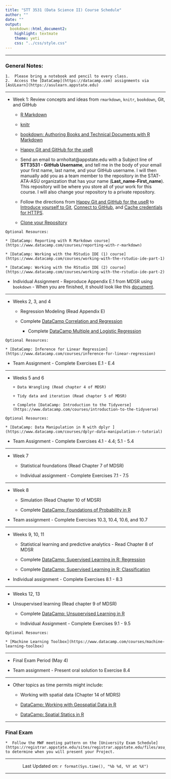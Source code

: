 ```yaml
---
title: "STT 3531 (Data Science II) Course Schedule"
author: ""
date: ""
output: 
  bookdown::html_document2: 
    highlight: textmate
    theme: yeti
    css: "../css/style.css"
---
```


<script type="text/x-mathjax-config">
MathJax.Hub.Config({
  TeX: { equationNumbers: { autoNumber: "AMS" } }
});
</script>

* * *

### General Notes: {-}

```block
1.  Please bring a notebook and pencil to every class.  
2.  Access the [DataCamp](https://datacamp.com) assignments via [AsULearn](https://asulearn.appstate.edu)
```

* * *

* Week 1: Review concepts and ideas from `rmarkdown`, `knitr`, `bookdown`, Git, and GitHub
    
    + [R Markdown](http://rmarkdown.rstudio.com/)
    
    + [knitr](https://yihui.name/knitr/)
    
    + [bookdown: Authoring Books and Technical Documents with R Markdown](https://bookdown.org/yihui/bookdown/)
    
    + [Happy Git and GitHub for the useR](http://happygitwithr.com/)

    + Send an email to arnholtat@appstate.edu with a Subject line of **STT3531 - GitHub Username**, and tell me in the body of your email your first name, last name, and your GitHub username.  I will then manually add you as a team member to the repository in the STAT-ATA-ASU organization that has your name (**Last_name-First_name**).  This repository will be where you store all of your work for this course.  I will also change your repository to a private repository.
    
    + Follow the directions from [Happy Git and GitHub for the useR](http://happygitwithr.com/) to [Introduce yourself to Git](http://happygitwithr.com/hello-git.html), [Connect to GitHub](http://happygitwithr.com/push-pull-github.html), and [Cache credentials for HTTPS](http://happygitwithr.com/credential-caching.html).

    + [Clone your Repository](../../STT5812CourseRepo/Rmarkdown/CloningRepo.html)
    
    
    
    
```block
Optional Resources:

* [DataCamp: Reporting with R Markdown course](https://www.datacamp.com/courses/reporting-with-r-markdown)

* [DataCamp: Working with the RStudio IDE (1) course](https://www.datacamp.com/courses/working-with-the-rstudio-ide-part-1)

* [DataCamp: Working with the RStudio IDE (2) course](https://www.datacamp.com/courses/working-with-the-rstudio-ide-part-2)
``` 

* Individual Assignment - Reproduce Appendix E.1 from MDSR using `bookdown` - When you are finished, it should look like this [document](./appE.html).

* * *

* Weeks 2, 3, and 4

    + Regression Modeling (Read Appendix E)

    + Complete [DataCamp Correlation and Regression](https://www.datacamp.com/courses/correlation-and-regression)

      + Complete [DataCamp Multiple and Logistic Regression](https://www.datacamp.com/courses/multiple-and-logistic-regression)

```block
Optional Resources:

* [DataCamp: Inference for Linear Regression](https://www.datacamp.com/courses/inference-for-linear-regression)

```    

* Team Assignment - Complete Exercises E.1 - E.4

* * *

* Weeks 5 and 6

      + Data Wrangling (Read chapter 4 of MDSR)
      
      + Tidy data and iteration (Read chapter 5 of MDSR)
      
      + Complete [DataCamp: Introduction to the Tidyverse](https://www.datacamp.com/courses/introduction-to-the-tidyverse)
      
```block
Optional Resources:

* [DataCamp: Data Manipulation in R with dplyr ](https://www.datacamp.com/courses/dplyr-data-manipulation-r-tutorial)

```       
      
* Team Assignment - Complete Exercises 4.1 - 4.4; 5.1 - 5.4   

* * *

* Week 7 

    + Statistical foundations (Read Chapter 7 of MDSR)
    
    +  Individual assignment - Complete Exercises 7.1 - 7.5

* * *

* Week 8 

    + Simulation (Read Chapter 10 of MDSR)
    
    + Complete [DataCamp: Foundations of Probability in R](https://www.datacamp.com/courses/foundations-of-probability-in-r)
    
* Team assignment - Complete Exercises 10.3, 10.4, 10.6, and 10.7
    
* * *

* Weeks 9, 10, 11

    + Statistical learning and predictive analytics - Read Chapter 8 of MDSR
    
    + Complete [DataCamp: Supervised Learning in R: Regression](https://www.datacamp.com/courses/supervised-learning-in-r-regression)
    
    + Complete [DataCamp: Supervised Learning in R: Classification](https://www.datacamp.com/courses/supervised-learning-in-r-classification)

* Individual assignment - Complete Exercises 8.1 - 8.3

* * *

* Weeks 12, 13

* Unsupervised learning (Read chapter 9 of MDSR)

    + Complete [DataCamp: Unsupervised Learning in R](https://www.datacamp.com/courses/unsupervised-learning-in-r)

    + Individual Assignment - Complete Exercises 9.1 - 9.5
    
```block
Optional Resources:

* [Machine Learning Toolbox](https://www.datacamp.com/courses/machine-learning-toolbox)
```



* * *

* Final Exam Period (May 4)

* Team assignment - Present oral solution to Exercise 8.4


* * *

* Other topics as time permits might include:

    + Working with spatial data (Chapter 14 of MDRS)

    + [DataCamp: Working with Geospatial Data in R](https://www.datacamp.com/courses/working-with-geospatial-data-in-r)

    + [DataCamp: Spatial Statics in R](https://www.datacamp.com/courses/spatial-statistics-in-r)
    
* * *    

### Final Exam {-}

```block
*  Follow the MWF meeting pattern on the [University Exam Schedule](https://registrar.appstate.edu/sites/registrar.appstate.edu/files/asu_spring_2018_exam_schedule.pdf) to determine when you will present your Project.
```

________________

<center> Last Updated on: `r format(Sys.time(), "%b %d, %Y at %X")` </center>

________________
